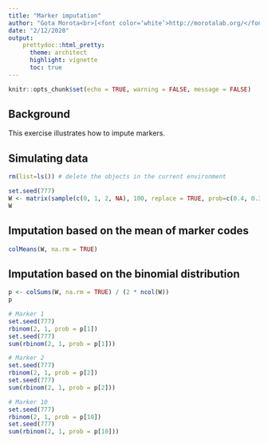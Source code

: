 ```yaml
---
title: "Marker imputation"
author: "Gota Morota<br>[<font color=‘white’>http://morotalab.org/</font>](http://morotalab.org/)"
date: "2/12/2020"
output: 
    prettydoc::html_pretty:
      theme: architect
      highlight: vignette
      toc: true
---
```


```r
knitr::opts_chunk$set(echo = TRUE, warning = FALSE, message = FALSE)
```

## Background
This exercise illustrates how to impute markers.


## Simulating data
```r
rm(list=ls()) # delete the objects in the current environment 

set.seed(777)
W <- matrix(sample(c(0, 1, 2, NA), 100, replace = TRUE, prob=c(0.4, 0.3, 0.3, 0.1)), nrow= 10, ncol=10) # 10 x 10 marker matrix
W
```


## Imputation based on the mean of marker codes
```r
colMeans(W, na.rm = TRUE)
```


## Imputation based on the binomial distribution
```r
p <- colSums(W, na.rm = TRUE) / (2 * ncol(W))
p

# Marker 1
set.seed(777)
rbinom(2, 1, prob = p[1])
set.seed(777)
sum(rbinom(2, 1, prob = p[1]))

# Marker 2
set.seed(777)
rbinom(2, 1, prob = p[2])
set.seed(777)
sum(rbinom(2, 1, prob = p[2]))

# Marker 10
set.seed(777)
rbinom(2, 1, prob = p[10])
set.seed(777)
sum(rbinom(2, 1, prob = p[10]))



```



